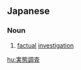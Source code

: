 ==Japanese==
{{ja-kanjitab|実|態|調|査}}

===Noun===
{{ja-noun|じったいちょうさ}}

# [[factual]] [[investigation]]

[[hu:実態調査]]
